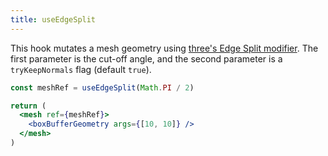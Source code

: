 ```yaml
---
title: useEdgeSplit
---
```


This hook mutates a mesh geometry using [three's Edge Split modifier](https://threejs.org/examples/?q=modifier#webgl_modifier_edgesplit). The first parameter is the cut-off angle, and the second parameter is a `tryKeepNormals` flag (default `true`).

```jsx
const meshRef = useEdgeSplit(Math.PI / 2)

return (
  <mesh ref={meshRef}>
    <boxBufferGeometry args={[10, 10]} />
  </mesh>
)
```

<StoryBook lib="drei" id="modifiers-useedgesplit" />
